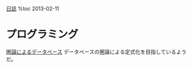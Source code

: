 [[diary|日誌]]
%toc 2013-02-11

= プログラミング =
[[http://math.mit.edu/~dspivak/|圏論によるデータベース]]
データベースの圏論による定式化を目指しているようだ。
